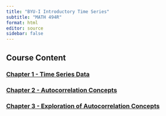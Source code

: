 ```yaml
---
title: "BYU-I Introductory Time Series"
subtitle: "MATH 494R"
format: html
editor: source
sidebar: false
---
```


::: {.callout-tip appearance="minimal"}

## Course Content

###   [Chapter 1 - Time Series Data](chapter_1.html)

###   [Chapter 2 - Autocorrelation Concepts](chapter_2.html)

###   [Chapter 3 - Exploration of Autocorrelation Concepts](chapter_3.html)

<!-- ###   [Chapter 4 - Covariance and Correlation](chapter_4.html) -->

<!-- ###   [Chapter 5 - Autocorrelation Concepts](chapter_5.html) -->

<!-- ###   [Chapter 6 - Exploration of Autocorrelation Concepts](chapter_6.html) -->

:::




<!-- ::: {.callout-tip appearance="minimal"} -->

<!-- ## Lessons -->

<!-- :::: {.columns} -->

<!-- ::: {.column width="45%"} -->

<!-- First column stuff -->

<!-- ::: -->

<!-- ::: {.column width="10%"} -->
<!-- <!-- empty column to create gap --> 
<!-- ::: -->

<!-- ::: {.column width="45%"} -->

<!-- Second column stuff -->

<!-- ::: -->

<!-- :::: -->


<!-- ::: -->
